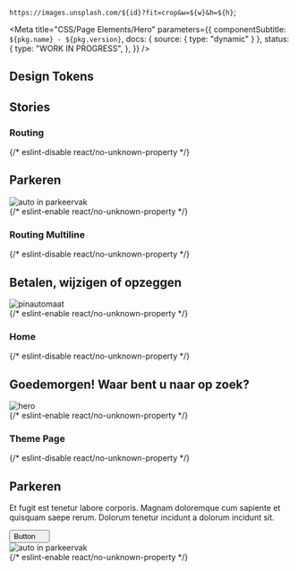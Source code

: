 
  `https://images.unsplash.com/${id}?fit=crop&w=${w}&h=${h}`;

<Meta
  title="CSS/Page Elements/Hero"
  parameters={{
    componentSubtitle: `${pkg.name} - ${pkg.version}`,
    docs: { source: { type: "dynamic" } },
    status: {
      type: "WORK IN PROGRESS",
    },
  }}
/>

<Description markdown={readme} />

## Design Tokens

<DesignTokenDocBlock categoryName="Hero" viewType="table" />

## Stories

### Routing

<Canvas>
  {/* eslint-disable react/no-unknown-property */}
  <Story name="Routing">
    <section class="denhaag-hero denhaag-hero--routing">
      <div class="denhaag-hero__container">
        <div class="denhaag-hero__content">
          <h1 class="denhaag-hero__title utrecht-heading-1">Parkeren</h1>
        </div>
      </div>
      <img
        class="denhaag-hero__image"
        src={heroImage(400, 560, "photo-1470224114660-3f6686c562eb")}
        alt="auto in parkeervak"
      />
    </section>
  </Story>
  {/* eslint-enable react/no-unknown-property */}
</Canvas>

### Routing Multiline

<Canvas>
  {/* eslint-disable react/no-unknown-property */}
  <Story name="Routing Multiline">
    <section class="denhaag-hero denhaag-hero--routing">
      <div class="denhaag-hero__container">
        <div class="denhaag-hero__content">
          <h1 class="denhaag-hero__title utrecht-heading-1">Betalen, wijzigen of opzeggen</h1>
        </div>
      </div>
      <img
        class="denhaag-hero__image"
        src={heroImage(400, 560, "photo-1634733988138-bf2c3a2a13fa")}
        alt="pinautomaat"
      />
    </section>
  </Story>
  {/* eslint-enable react/no-unknown-property */}
</Canvas>

### Home

<Canvas>
  {/* eslint-disable react/no-unknown-property */}
  <Story name="Home">
    <section class="denhaag-hero denhaag-hero--home">
      <div class="denhaag-hero__container">
        <div class="denhaag-hero__content">
          <h1 class="denhaag-hero__title utrecht-heading-1">
            <strong>Goedemorgen!</strong> Waar bent u naar op zoek?
          </h1>
        </div>
      </div>
      <img class="denhaag-hero__image" src={heroImage(800, 800)} alt="hero" />
    </section>
  </Story>
  {/* eslint-enable react/no-unknown-property */}
</Canvas>

### Theme Page

<Canvas>
  {/* eslint-disable react/no-unknown-property */}
  <Story name="Theme Page">
    <section class="denhaag-hero denhaag-hero--theme-page">
      <div class="denhaag-hero__container">
        <div class="denhaag-hero__content">
          <h1 class="denhaag-hero__title utrecht-heading-1">Parkeren</h1>
          <p class="utrecht-paragraph denhaag-hero__text">
            Et fugit est tenetur labore corporis. Magnam doloremque cum sapiente et quisquam saepe rerum. Dolorum
            tenetur incidunt a dolorum incidunt sit.
          </p>
          <button class="denhaag-button denhaag-button--end-icon">
            Button
            <span class="denhaag-button__icon">
              <svg
                aria-hidden="true"
                class="denhaag-icon"
                width="1em"
                height="1em"
                viewBox="0 0 15 8"
                fill="none"
                xmlns="http://www.w3.org/2000/svg"
              >
                <path d="M0.792893 0.292893C1.18342 -0.0976311 1.81658 -0.0976311 2.20711 0.292893L7.5 5.58579L12.7929 0.292893C13.1834 -0.0976311 13.8166 -0.0976311 14.2071 0.292893C14.5976 0.683418 14.5976 1.31658 14.2071 1.70711L8.20711 7.70711C7.81658 8.09763 7.18342 8.09763 6.79289 7.70711L0.792893 1.70711C0.402369 1.31658 0.402369 0.683418 0.792893 0.292893Z" />
              </svg>
            </span>
          </button>
        </div>
      </div>
      <img
        class="denhaag-hero__image"
        src={heroImage(400, 560, "photo-1470224114660-3f6686c562eb")}
        alt="auto in parkeervak"
      />
    </section>
  </Story>
  {/* eslint-enable react/no-unknown-property */}
</Canvas>
